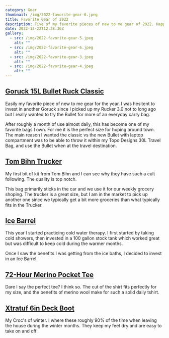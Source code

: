 ```yaml
---
category: Gear
thumbnail: /img/2022-favorite-gear-6.jpeg
title: Favorite Gear of 2022
description: Five of my favorite pieces of new to me gear of 2022. Happy new year!
date: 2022-12-22T12:38:36Z
gallery:
  - src: /img/2022-favorite-gear-5.jpeg
    alt: ""
  - src: /img/2022-favorite-gear-6.jpeg
    alt: ""
  - src: /img/2022-favorite-gear-3.jpeg
    alt: ""
  - src: /img/2022-favorite-gear-4.jpeg
    alt: ""
---
```


## [Goruck 15L Bullet Ruck Classic](https://www.goruck.com/products/bullet-ruck-15l)

Easily my favorite piece of new to me gear for the year. I was hesitent to invest in another Goruck since I picked up my Rucker 3.0 not to long ago but I really wanted to try the Bullet for more of an everyday carry bag.

After roughly a month of use almost daily, this has become one of my favorite bags I own. For me it is the perfect size for hoping around town. The main reason I wanted the classic vs the new Bullet with laptop compartment was to be able to throw it within my Topo Designs 30L Travel Bag, and use the Bullet when at the travel destination.

## [Tom Bihn Trucker](https://www.tombihn.com/products/the-truck?variant=31671415373887)

My first bit of kit from Tom Bihn and I can see why they have such a cult following. The quality is top notch.

This bag primarily sticks in the car and we use it for our weekly grocery shoping. The trucker is a great size, but I am in the market to pick up another one since we typically get a bit more groceries than what typically fits in the Trucker.

## [Ice Barrel](https://icebarrel.com/product/ice-barrel/)

This year I started practicing cold water therapy. I first started by taking cold showers, then invested in a 100 gallon stock tank which worked great but was difficult to keep cold during the warmer months.

Once I saw the benefits I was getting from the ice baths, I decided to invest in an Ice Barrel.

## [72-Hour Merino Pocket Tee](https://huckberry.com/store/proof/category/p/73772-72-hour-merino-ss-pocket-tee)

Dare I say the perfect tee? I think so. The cut of the shirt fits perfectly for my size, and the benefits of merino wool make for such a solid daily tshirt.

## [Xtratuf 6in Deck Boot](https://huckberry.com/store/xtratuf/category/p/75726-huckberry-x-xtratuf-deck-boot-6)

My Croc's of winter. I where these roughly 90% of the time when leaving the house during the winter months. They keep my feet dry and are easy to take on and off.

